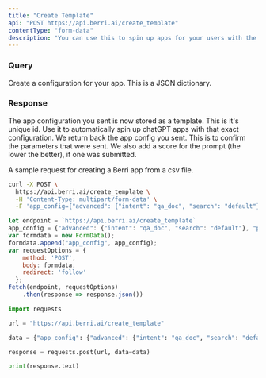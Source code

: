 ```yaml
---
title: "Create Template"
api: "POST https://api.berri.ai/create_template"
contentType: "form-data"
description: "You can use this to spin up apps for your users with the same configuration"
---
```


### Query

<ParamField body="app_config" type="string">
  Create a configuration for your app. This is a JSON dictionary. 
</ParamField>


### Response

<ResponseField name="template_id" type="string">
  The app configuration you sent is now stored as a template. This is it's unique id. Use it to automatically spin up chatGPT apps with that exact configuration. 
</ResponseField>

<ResponseField name="app_config" type="dictionary">
  We return back the app config you sent. This is to confirm the parameters that were sent. We also add a score for the prompt (the lower the better), if one was submitted. 
</ResponseField>

A sample request for creating a Berri app from a csv file.

<RequestExample>

```bash
curl -X POST \
  https://api.berri.ai/create_template \
  -H 'Content-Type: multipart/form-data' \
  -F 'app_config={"advanced": {"intent": "qa_doc", "search": "default"}, "prompt": "Be legal and ethical", "output_length": "256"}'
```

```javascript javascript
let endpoint = `https://api.berri.ai/create_template`
app_config = {"advanced": {"intent": "qa_doc", "search": "default"}, "prompt": "Be legal and ethical", "output_length": "256"}
var formdata = new FormData();
formdata.append("app_config", app_config);
var requestOptions = {
    method: 'POST',
    body: formdata,
    redirect: 'follow'
  };
fetch(endpoint, requestOptions)
    .then(response => response.json())
```

```python python
import requests

url = "https://api.berri.ai/create_template"

data = {"app_config": {"advanced": {"intent": "qa_doc", "search": "default"}, "prompt": "Be legal and ethical", "output_length": "256"} }

response = requests.post(url, data=data)

print(response.text)
```
</RequestExample>
